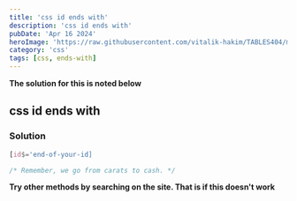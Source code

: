 ```yaml
---
title: 'css id ends with'
description: 'css id ends with'
pubDate: 'Apr 16 2024'
heroImage: 'https://raw.githubusercontent.com/vitalik-hakim/TABLES404/main/error_b/CSS.png'
category: 'css'
tags: [css, ends-with]
---
```


**The solution for this is noted below**

## css id ends with

### Solution

```css
[id$='end-of-your-id]

/* Remember, we go from carats to cash. */
```

**Try other methods by searching on the site. That is if this doesn't work**
